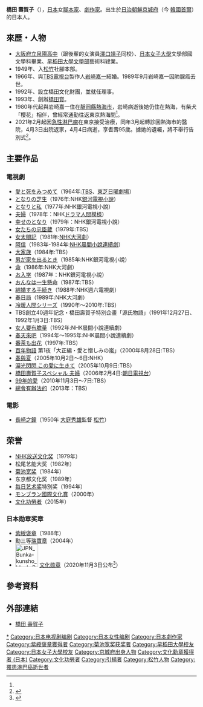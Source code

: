 {{noteTA
|G1=JP Show
}}
{{Infobox Person
| name = 橋田 壽賀子<br>はしだ すがこ
| 英文名 = Hashida Sugako
| image = Sugako Iwasaki cropped 2 Sugako Iwasaki 201511.jpg
| caption = 
| birth_date = {{birth date|1925|5|10}}
| birth_place = {{KOR-JPN}}[[京城府|京城府]]（今 {{KOR}}[[首爾|首爾]]）
| death_date = {{death date and age|2021|4|4|1925|5|10}}
| death_place = {{JPN}}[[靜岡縣|靜岡縣]][[熱海市|熱海市]]<ref name=yahoo>{{cite news|url=https://news.yahoo.co.jp/articles/9b7db69414fb190fb0f89d4404a71b01cd105572|title=橋田寿賀子さん　晩年は「熱海自然郷」で愛犬さくらと過ごす|language=jp|work=Yahoo! Japan|date=2021-04-05|access-date=2021-04-05|archive-date=2021-04-05|archive-url=https://web.archive.org/web/20210405080804/https://news.yahoo.co.jp/articles/9b7db69414fb190fb0f89d4404a71b01cd105572|dead-url=yes}}</ref>
| 国籍 = {{JPN}}
| 籍贯 = 
| 居住地 = {{JPN}}
| 种族 = 大和族
| 语言 = [[日语|日语]]
| alma_mater = [[日本女子大學|日本女子大學]]文學部國文學科
| occupation = [[日本|日本]][[腳本家|腳本家]]、[[劇作家|劇作家]]、創辦[[橋田賞|橋田賞]]
| notable_works = [[阿信_(電視劇)|阿信]]
| awards = NHK放送文化賞（1979年）<br>菊池寛賞（1984年）<br>モンブラン國際文化賞（2000年）<br>文化勳章（2020年）
| spouse = 
| children = 
| website = 
| footnotes = 
}}
{{japanese|japanese=橋田 壽賀子|kana=はしだ すがこ|romaji=Hashida Sugako}}
'''橋田 壽賀子'''（{{bd|1925年|5月10日|2021年|4月4日|Hashida Sugako}}），[[日本|日本]]女[[腳本家|腳本家]]、[[劇作家|劇作家]]。出生於[[日治朝鮮|日治朝鮮]][[京城府|京城府]]（今 [[韓國|韓國]][[首爾|首爾]]）的日本人。

== 來歷・人物 ==
* [[大阪府立泉陽高中|大阪府立泉陽高中]]（跟後輩的女演員[[澤口靖子|澤口靖子]]同校）、[[日本女子大學|日本女子大學]]文學部國文學科畢業、[[早稻田大學|早稻田大學]][[文學部|文學部]]藝術科肄業。
* 1949年、入[[松竹|松竹]]社腳本部。
* 1966年、與[[TBS電視台|TBS電視台]]製作人[[岩崎嘉一|岩崎嘉一]]結婚。1989年9月岩崎嘉一因肺腺癌去世。
* 1992年、設立橋田文化財團，並就任理事。
* 1993年、創辦[[橋田賞|橋田賞]]。
* 1980年代起與岩崎嘉一住在[[靜岡縣|靜岡縣]][[熱海市|熱海市]]，岩崎病逝後她仍住在熱海，有柴犬「櫻花」相伴，曾經常通勤往返東京熱海間<ref name=yahoo />。
* 2021年2月起因[[淋巴瘤|急性淋巴瘤]]在東京接受治療，同年3月起轉診回熱海市的醫院，4月3日出院返家，4月4日病逝，享耆壽95歲。據她的遺囑，將不舉行告別式<ref>{{cite news |author1=責任編輯 黃少君 |title=快訊／《阿信》編劇家中過世 享耆壽95歲 |url=https://news.ebc.net.tw/news/entertainment/255773 |accessdate=2021-04-05 |publisher=東森新聞 |date=2021-04-05 |archive-date=2021-05-08 |archive-url=https://web.archive.org/web/20210508102532/https://news.ebc.net.tw/news/entertainment/255773 |dead-url=no }}</ref>。

== 主要作品 ==
=== 電視劇 ===
* [[愛と死をみつめて|愛と死をみつめて]]（1964年:[[東京放送|TBS]]、[[日曜劇場|東芝日曜劇場]]）
* [[となりの芝生|となりの芝生]]（1976年:NHK[[銀河電視小說|銀河電視小說]]）
* [[となりと私|となりと私]]（1977年:NHK銀河電視小說）
* [[夫婦_(ドラマ人間模様)|夫婦]]（1978年：NHK[[ドラマ人間模様|ドラマ人間模様]]）
* [[幸せのとなり|幸せのとなり]]（1979年：NHK銀河電視小說）
* [[女たちの忠臣蔵|女たちの忠臣蔵]]（1979年:TBS）
* [[女太閤記|女太閤記]]（1981年:[[NHK大河劇|NHK大河劇]]）
* [[阿信_(電視劇)|阿信]]（1983年-1984年:[[連續電視小說|NHK晨間小說連續劇]]）
* [[大家族_(電視劇)|大家族]]（1984年:TBS）
* [[男が家を出るとき|男が家を出るとき]]（1985年:NHK銀河電視小說）
* [[命_(NHK大河劇)|命]]（1986年:NHK大河劇）
* [[お入学|お入学]]（1987年：NHK銀河電視小說）
* [[おんなは一生懸命|おんなは一生懸命]]（1987年:TBS）
* [[結婚する手続き|結婚する手続き]]（1988年:NHK週六電視劇）
* [[春日局_(大河劇)|春日局]]（1989年:NHK大河劇）
* [[冷暖人間|冷暖人間]]シリーズ（1990年～2010年:TBS）
* TBS創立40週年記念・橋田壽賀子特別企畫「源氏物語」（1991年12月27日、1992年1月3日:TBS）
* [[女人要有膽量|女人要有膽量]]（1992年:NHK晨間小說連續劇）
* [[春天來吧_(NHK)|春天來吧]]（1994年～1995年:NHK晨間小說連續劇）
* [[番茶も出花|番茶も出花]]（1997年:TBS）
* [[百年物語|百年物語]] 第1夜「大正編・愛と憎しみの嵐」（2000年8月28日:TBS）
* [[春與夏|春與夏]]（2005年10月2日～6日:NHK）
* [[涙光閃閃_この愛に生きて|涙光閃閃 この愛に生きて]]（2005年10月9日:TBS）
* [[橋田壽賀子スペシャル_夫婦|橋田壽賀子スペシャル 夫婦]]（2006年2月4日:[[朝日電視台|朝日電視台]]）
* [[99年的愛|99年的愛]]（2010年11月3日～7日:TBS）
* [[總會有辦法的|總會有辦法的]]（2013年：TBS）

=== 電影 ===
* [[長崎之鐘|長崎之鐘]]（1950年 [[大庭秀雄|大庭秀雄]]監督 [[松竹|松竹]]）

== 荣誉 ==
* [[NHK放送文化奖|NHK放送文化奖]]（1979年）
* 松尾艺能大奖（1982年）
* [[菊池宽奖|菊池宽奖]]（1984年）
* 东京都文化奖（1989年）
* [[每日艺术奖|每日艺术奖]]特別奖（1994年）
* [[モンブラン國際文化賞|モンブラン國際文化賞]]（2000年）
*[[文化功勞者|文化功勞者]]（2015年）

===日本勋章奖章===
* [[紫綬褒章|紫綬褒章]]（1988年）
* 勳三等[[瑞寶章|瑞寶章]]（2004年）
* [[File:JPN_Bunka-kunsho_blank_BAR.svg|60px]] [[文化勋章_(日本)|文化勋章]]（2020年11月3日公布<ref>{{ja}}{{cite web |url=https://www8.cao.go.jp/shokun/hatsurei/r02aki/r02bunkakunsho.pdf |title=令和2年度文化勲章受章者名簿 |publisher=[[内阁府|内阁府]] |date=2020-11-03 |accessdate=2021-07-02 |archive-date=2021-07-09 |archive-url=https://web.archive.org/web/20210709182210/https://www8.cao.go.jp/shokun/hatsurei/r02aki/r02bunkakunsho.pdf |dead-url=no }}</ref>）

== 參考資料 ==
{{reflist}}

== 外部連結 ==
*[http://ja.wikipedia.org/wiki/%E6%A9%8B%E7%94%B0%E5%A3%BD%E8%B3%80%E5%AD%90#.E9.96.A2.E9.80.A3.E9.A0.85.E7.9B.AE  橋田 壽賀子] {{Wayback|url=http://ja.wikipedia.org/wiki/%E6%A9%8B%E7%94%B0%E5%A3%BD%E8%B3%80%E5%AD%90#.E9.96.A2.E9.80.A3.E9.A0.85.E7.9B.AE |date=20210123124313 }}

{{每日艺术奖}}
{{Authority control}}
{{DEFAULTSORT:Hashida Sugako}}
[[Category:橋田壽賀子|*]]
[[Category:日本电视剧编剧|Category:日本电视剧编剧]]
[[Category:日本女性编剧|Category:日本女性编剧]]
[[Category:日本劇作家|Category:日本劇作家]]
[[Category:紫綬褒章獲得者|Category:紫綬褒章獲得者]]
[[Category:菊池宽奖获奖者|Category:菊池宽奖获奖者]]
[[Category:早稻田大學校友|Category:早稻田大學校友]]
[[Category:日本女子大學校友|Category:日本女子大學校友]]
[[Category:京城府出身人物|Category:京城府出身人物]]
[[Category:文化勳章獲得者_(日本)|Category:文化勳章獲得者 (日本)]]
[[Category:文化功勞者|Category:文化功勞者]]
[[Category:引揚者|Category:引揚者]]
[[Category:松竹人物|Category:松竹人物]]
[[Category:罹患淋巴癌逝世者|Category:罹患淋巴癌逝世者]]